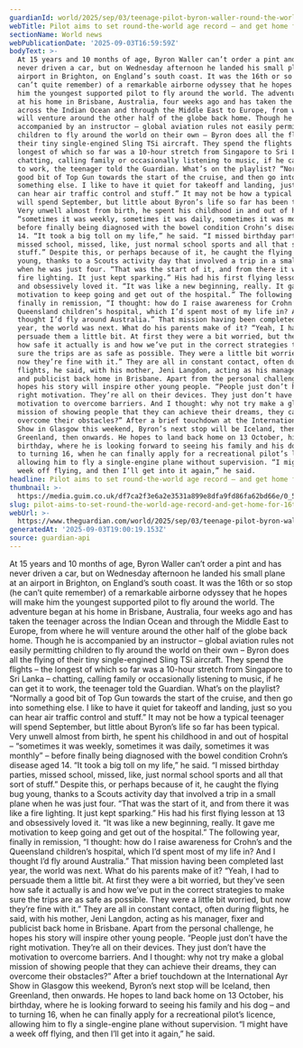 ```yaml
---
guardianId: world/2025/sep/03/teenage-pilot-byron-waller-round-the-world-record
webTitle: Pilot aims to set round-the-world age record – and get home for 16th birthday
sectionName: World news
webPublicationDate: '2025-09-03T16:59:59Z'
bodyText: >-
  At 15 years and 10 months of age, Byron Waller can’t order a pint and has
  never driven a car, but on Wednesday afternoon he landed his small plane at an
  airport in Brighton, on England’s south coast. It was the 16th or so stop (he
  can’t quite remember) of a remarkable airborne odyssey that he hopes will make
  him the youngest supported pilot to fly around the world. The adventure began
  at his home in Brisbane, Australia, four weeks ago and has taken the teenager
  across the Indian Ocean and through the Middle East to Europe, from where he
  will venture around the other half of the globe back home. Though he is
  accompanied by an instructor – global aviation rules not easily permitting
  children to fly around the world on their own – Byron does all the flying of
  their tiny single-engined Sling TSi aircraft. They spend the flights – the
  longest of which so far was a 10-hour stretch from Singapore to Sri Lanka –
  chatting, calling family or occasionally listening to music, if he can get it
  to work, the teenager told the Guardian. What’s on the playlist? “Normally a
  good bit of Top Gun towards the start of the cruise, and then go into
  something else. I like to have it quiet for takeoff and landing, just so you
  can hear air traffic control and stuff.” It may not be how a typical teenager
  will spend September, but little about Byron’s life so far has been typical.
  Very unwell almost from birth, he spent his childhood in and out of hospital –
  “sometimes it was weekly, sometimes it was daily, sometimes it was monthly” –
  before finally being diagnosed with the bowel condition Crohn’s disease aged
  14. “It took a big toll on my life,” he said. “I missed birthday parties,
  missed school, missed, like, just normal school sports and all that sort of
  stuff.” Despite this, or perhaps because of it, he caught the flying bug
  young, thanks to a Scouts activity day that involved a trip in a small plane
  when he was just four. “That was the start of it, and from there it was like a
  fire lighting. It just kept sparking.” His had his first flying lesson at 13
  and obsessively loved it. “It was like a new beginning, really. It gave me
  motivation to keep going and get out of the hospital.” The following year,
  finally in remission, “I thought: how do I raise awareness for Crohn’s and the
  Queensland children’s hospital, which I’d spent most of my life in? And I
  thought I’d fly around Australia.” That mission having been completed last
  year, the world was next. What do his parents make of it? “Yeah, I had to
  persuade them a little bit. At first they were a bit worried, but they’ve seen
  how safe it actually is and how we’ve put in the correct strategies to make
  sure the trips are as safe as possible. They were a little bit worried, but
  now they’re fine with it.” They are all in constant contact, often during
  flights, he said, with his mother, Jeni Langdon, acting as his manager, fixer
  and publicist back home in Brisbane. Apart from the personal challenge, he
  hopes his story will inspire other young people. “People just don’t have the
  right motivation. They’re all on their devices. They just don’t have the
  motivation to overcome barriers. And I thought: why not try make a global
  mission of showing people that they can achieve their dreams, they can
  overcome their obstacles?” After a brief touchdown at the International Ayr
  Show in Glasgow this weekend, Byron’s next stop will be Iceland, then
  Greenland, then onwards. He hopes to land back home on 13 October, his
  birthday, where he is looking forward to seeing his family and his dog – and
  to turning 16, when he can finally apply for a recreational pilot’s licence,
  allowing him to fly a single-engine plane without supervision. “I might have a
  week off flying, and then I’ll get into it again,” he said.
headline: Pilot aims to set round-the-world age record – and get home for 16th birthday
thumbnail: >-
  https://media.guim.co.uk/df7ca2f3e6a2e3531a899e8dfa9fd86fa62bd66e/0_534_900_720/500.jpg
slug: pilot-aims-to-set-round-the-world-age-record-and-get-home-for-16th-birthday
webUrl: >-
  https://www.theguardian.com/world/2025/sep/03/teenage-pilot-byron-waller-round-the-world-record
generatedAt: '2025-09-03T19:00:19.153Z'
source: guardian-api
---
```

At 15 years and 10 months of age, Byron Waller can’t order a pint and has never driven a car, but on Wednesday afternoon he landed his small plane at an airport in Brighton, on England’s south coast. It was the 16th or so stop (he can’t quite remember) of a remarkable airborne odyssey that he hopes will make him the youngest supported pilot to fly around the world. The adventure began at his home in Brisbane, Australia, four weeks ago and has taken the teenager across the Indian Ocean and through the Middle East to Europe, from where he will venture around the other half of the globe back home. Though he is accompanied by an instructor – global aviation rules not easily permitting children to fly around the world on their own – Byron does all the flying of their tiny single-engined Sling TSi aircraft. They spend the flights – the longest of which so far was a 10-hour stretch from Singapore to Sri Lanka – chatting, calling family or occasionally listening to music, if he can get it to work, the teenager told the Guardian. What’s on the playlist? “Normally a good bit of Top Gun towards the start of the cruise, and then go into something else. I like to have it quiet for takeoff and landing, just so you can hear air traffic control and stuff.” It may not be how a typical teenager will spend September, but little about Byron’s life so far has been typical. Very unwell almost from birth, he spent his childhood in and out of hospital – “sometimes it was weekly, sometimes it was daily, sometimes it was monthly” – before finally being diagnosed with the bowel condition Crohn’s disease aged 14. “It took a big toll on my life,” he said. “I missed birthday parties, missed school, missed, like, just normal school sports and all that sort of stuff.” Despite this, or perhaps because of it, he caught the flying bug young, thanks to a Scouts activity day that involved a trip in a small plane when he was just four. “That was the start of it, and from there it was like a fire lighting. It just kept sparking.” His had his first flying lesson at 13 and obsessively loved it. “It was like a new beginning, really. It gave me motivation to keep going and get out of the hospital.” The following year, finally in remission, “I thought: how do I raise awareness for Crohn’s and the Queensland children’s hospital, which I’d spent most of my life in? And I thought I’d fly around Australia.” That mission having been completed last year, the world was next. What do his parents make of it? “Yeah, I had to persuade them a little bit. At first they were a bit worried, but they’ve seen how safe it actually is and how we’ve put in the correct strategies to make sure the trips are as safe as possible. They were a little bit worried, but now they’re fine with it.” They are all in constant contact, often during flights, he said, with his mother, Jeni Langdon, acting as his manager, fixer and publicist back home in Brisbane. Apart from the personal challenge, he hopes his story will inspire other young people. “People just don’t have the right motivation. They’re all on their devices. They just don’t have the motivation to overcome barriers. And I thought: why not try make a global mission of showing people that they can achieve their dreams, they can overcome their obstacles?” After a brief touchdown at the International Ayr Show in Glasgow this weekend, Byron’s next stop will be Iceland, then Greenland, then onwards. He hopes to land back home on 13 October, his birthday, where he is looking forward to seeing his family and his dog – and to turning 16, when he can finally apply for a recreational pilot’s licence, allowing him to fly a single-engine plane without supervision. “I might have a week off flying, and then I’ll get into it again,” he said.
